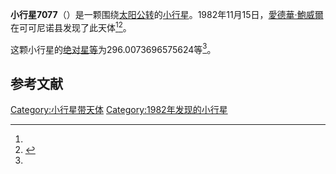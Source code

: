 {{Infobox planet
| bgcolour = #FFFFC0
| name = 7077 Shermanschultz
| symbol = 
| image = 
| caption = 
| discovery = yes
| discovery_ref = 
| discoverer = [[愛德華·鮑威爾|愛德華·鮑威爾]]
| discovery_site = [[可可尼诺县|可可尼诺县]] 
| discovered = 1982年11月15日
| designations = yes
| mp_name = 
| named_after = 
| alt_names = 1982 VZ/ 1984 EQ1
| mp_category = [[主带小行星|主带小行星]]
| orbit_ref = <ref name="a">[http://ssd.jpl.nasa.gov/sbdb.cgi?sstr=7077 7077 Shermanschultz] {{Wayback|url=http://ssd.jpl.nasa.gov/sbdb.cgi?sstr=7077 |date=20210723192913 }}，小行星數據庫瀏覽器（JPL Small-Body Database Browser）－[[美国国家航空航天局|美国国家航空航天局]]喷气推进实验室</ref>
| epoch = 2456400.5 (2013年4月18日更新)
| aphelion = {{convert|3.755701260393999|AU|km|3|abbr=on|lk=out}}
| perihelion = {{convert|2.637574966514614|AU|km|3|abbr=on}}
| semimajor = {{convert|3.196638113454306|AU|km|3|abbr=on}}
| eccentricity = 0.174890972
| period = 2087.558414 [[日|日]]<br />5.72[[儒略年|儒略年]]
| avg_speed = 
| inclination = 1.836898293516768
| asc_node = 128.7712404440608
| mean_anomaly = 
| arg_peri = 296.0073696575624
| satellites = 
| physical_characteristics = yes
| dimensions = 
| mass = 
| density = 
| surface_grav = 
| escape_velocity = 
| sidereal_day = 
| axial_tilt = 
| pole_ecliptic_lat = 
| pole_ecliptic_lon = 
| albedo = 
| temperatures= 
| temp_name1 = 
| mean_temp_1 = 
| max_temp_1 = 
| temp_name2 = 
| max_temp_2 = 
| spectral_type = 
| abs_magnitude = 296.0073696575624
}}

'''小行星7077'''（{{lang-en|7077 Shermanschultz}}）是一颗围绕[[太阳|太阳]][[公转|公转]]的[[小行星|小行星]]。1982年11月15日，[[愛德華·鮑威爾|愛德華·鮑威爾]]在可可尼诺县发现了此天体<ref name="a" /><ref>{{cite news|title=小行星列表|url=http://cfa-www.harvard.edu/iau/lists/NumberedMPs.txt|accessdate=2013-07-08|newspaper=哈佛大学|archive-date=2008-05-17|archive-url=https://web.archive.org/web/20080517010638/http://cfa-www.harvard.edu/iau/lists/NumberedMPs.txt|dead-url=no}}</ref>。

这颗小行星的[[绝对星等|绝对星等]]为296.0073696575624等<ref name="a" />。

==参考文献==
{{reflist}}
{{Minor Planet Number|[[小行星7076|小行星7076]]|[[小行星7078|小行星7078]]}}

{{小天体}}

[[Category:小行星带天体|Category:小行星带天体]]
[[Category:1982年发现的小行星|Category:1982年发现的小行星]]

{{asteroid-stub}}